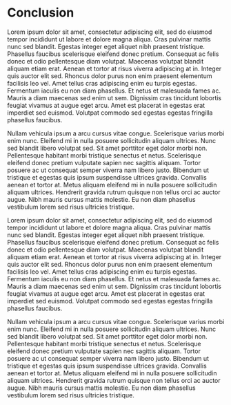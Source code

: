 # Conclusion

Lorem ipsum dolor sit amet, consectetur adipiscing elit, sed do eiusmod tempor incididunt ut labore et dolore magna aliqua. Cras pulvinar mattis nunc sed blandit. Egestas integer eget aliquet nibh praesent tristique. Phasellus faucibus scelerisque eleifend donec pretium. Consequat ac felis donec et odio pellentesque diam volutpat. Maecenas volutpat blandit aliquam etiam erat. Aenean et tortor at risus viverra adipiscing at in. Integer quis auctor elit sed. Rhoncus dolor purus non enim praesent elementum facilisis leo vel. Amet tellus cras adipiscing enim eu turpis egestas. Fermentum iaculis eu non diam phasellus. Et netus et malesuada fames ac. Mauris a diam maecenas sed enim ut sem. Dignissim cras tincidunt lobortis feugiat vivamus at augue eget arcu. Amet est placerat in egestas erat imperdiet sed euismod. Volutpat commodo sed egestas egestas fringilla phasellus faucibus.

Nullam vehicula ipsum a arcu cursus vitae congue. Scelerisque varius morbi enim nunc. Eleifend mi in nulla posuere sollicitudin aliquam ultrices. Nunc sed blandit libero volutpat sed. Sit amet porttitor eget dolor morbi non. Pellentesque habitant morbi tristique senectus et netus. Scelerisque eleifend donec pretium vulputate sapien nec sagittis aliquam. Tortor posuere ac ut consequat semper viverra nam libero justo. Bibendum ut tristique et egestas quis ipsum suspendisse ultrices gravida. Convallis aenean et tortor at. Metus aliquam eleifend mi in nulla posuere sollicitudin aliquam ultrices. Hendrerit gravida rutrum quisque non tellus orci ac auctor augue. Nibh mauris cursus mattis molestie. Eu non diam phasellus vestibulum lorem sed risus ultricies tristique.

Lorem ipsum dolor sit amet, consectetur adipiscing elit, sed do eiusmod tempor incididunt ut labore et dolore magna aliqua. Cras pulvinar mattis nunc sed blandit. Egestas integer eget aliquet nibh praesent tristique. Phasellus faucibus scelerisque eleifend donec pretium. Consequat ac felis donec et odio pellentesque diam volutpat. Maecenas volutpat blandit aliquam etiam erat. Aenean et tortor at risus viverra adipiscing at in. Integer quis auctor elit sed. Rhoncus dolor purus non enim praesent elementum facilisis leo vel. Amet tellus cras adipiscing enim eu turpis egestas. Fermentum iaculis eu non diam phasellus. Et netus et malesuada fames ac. Mauris a diam maecenas sed enim ut sem. Dignissim cras tincidunt lobortis feugiat vivamus at augue eget arcu. Amet est placerat in egestas erat imperdiet sed euismod. Volutpat commodo sed egestas egestas fringilla phasellus faucibus.

Nullam vehicula ipsum a arcu cursus vitae congue. Scelerisque varius morbi enim nunc. Eleifend mi in nulla posuere sollicitudin aliquam ultrices. Nunc sed blandit libero volutpat sed. Sit amet porttitor eget dolor morbi non. Pellentesque habitant morbi tristique senectus et netus. Scelerisque eleifend donec pretium vulputate sapien nec sagittis aliquam. Tortor posuere ac ut consequat semper viverra nam libero justo. Bibendum ut tristique et egestas quis ipsum suspendisse ultrices gravida. Convallis aenean et tortor at. Metus aliquam eleifend mi in nulla posuere sollicitudin aliquam ultrices. Hendrerit gravida rutrum quisque non tellus orci ac auctor augue. Nibh mauris cursus mattis molestie. Eu non diam phasellus vestibulum lorem sed risus ultricies tristique.
